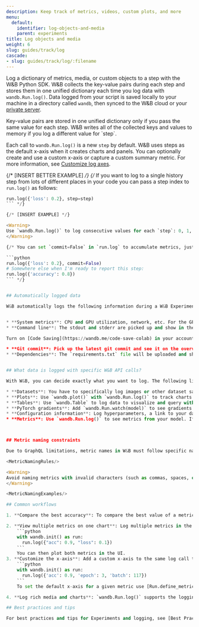 ```yaml
---
description: Keep track of metrics, videos, custom plots, and more
menu:
  default:
    identifier: log-objects-and-media
    parent: experiments
title: Log objects and media
weight: 6
slug: guides/track/log
cascade:
- slug: guides/track/log/:filename
---
```



Log a dictionary of metrics, media, or custom objects to a step with the W&B Python SDK. W&B collects the key-value pairs during each step and stores them in one unified dictionary each time you log data with `wandb.Run.log()`. Data logged from your script is saved locally to your machine in a directory called `wandb`, then synced to the W&B cloud or your [private server](/guides/hosting/). 

<Note>
Key-value pairs are stored in one unified dictionary only if you pass the same value for each step. W&B writes all of the collected keys and values to memory if you log a different value for `step`.
</Note>

Each call to `wandb.Run.log()` is a new `step` by default. W&B uses steps as the default x-axis when it creates charts and panels. You can optionally create and use a custom x-axis or capture a custom summary metric. For more information, see [Customize log axes](/guides/track/log/customize-logging-axes/).

{/* [INSERT BETTER EXAMPLE] */}
{/* If you want to log to a single history step from lots of different places in your code you can pass a step index to `run.log()` as follows:

```python
run.log({'loss': 0.2}, step=step)
``` */}

{/* [INSERT EXAMPLE] */}

<Warning>
Use `wandb.Run.log()` to log consecutive values for each `step`: 0, 1, 2, and so on. It is not possible to write to a specific history step. W&B only writes to the "current" and "next" step.
</Warning>

{/* You can set `commit=False` in `run.log` to accumulate metrics, just be sure to eventually call `run.log` with `commit=True` (the default) to persist the metrics.

```python
run.log({'loss': 0.2}, commit=False)
# Somewhere else when I'm ready to report this step:
run.log({'accuracy': 0.8})
``` */}


## Automatically logged data

W&B automatically logs the following information during a W&B Experiment:


* **System metrics**: CPU and GPU utilization, network, etc. For the GPU, these are fetched with [`nvidia-smi`](https://developer.nvidia.com/nvidia-system-management-interface).
* **Command line**: The stdout and stderr are picked up and show in the logs tab on the [run page.](/guides/runs/)

Turn on [Code Saving](https://wandb.me/code-save-colab) in your account's [Settings page](https://wandb.ai/settings) to log:

* **Git commit**: Pick up the latest git commit and see it on the overview tab of the run page, as well as a `diff.patch` file if there are any uncommitted changes.
* **Dependencies**: The `requirements.txt` file will be uploaded and shown on the files tab of the run page, along with any files you save to the `wandb` directory for the run.


## What data is logged with specific W&B API calls?

With W&B, you can decide exactly what you want to log. The following lists some commonly logged objects:

* **Datasets**: You have to specifically log images or other dataset samples for them to stream to W&B.
* **Plots**: Use `wandb.plot()` with `wandb.Run.log()` to track charts. See [Log Plots](/guides/track/log/plots/) for more information. 
* **Tables**: Use `wandb.Table` to log data to visualize and query with W&B. See [Log Tables](/guides/track/log/log-tables/) for more information.
* **PyTorch gradients**: Add `wandb.Run.watch(model)` to see gradients of the weights as histograms in the UI.
* **Configuration information**: Log hyperparameters, a link to your dataset, or the name of the architecture you're using as config parameters, passed in like this: `wandb.init(config=your_config_dictionary)`. See the [PyTorch Integrations](/guides/integrations/pytorch) page for more information. 
* **Metrics**: Use `wandb.Run.log()` to see metrics from your model. If you log metrics like accuracy and loss from inside your training loop, you'll get live updating graphs in the UI.



## Metric naming constraints

Due to GraphQL limitations, metric names in W&B must follow specific naming rules:

<MetricNamingRules/>

<Warning>
Avoid naming metrics with invalid characters (such as commas, spaces, or special symbols), which may cause problems with sorting, querying, or display in the W&B UI.
</Warning>

<MetricNamingExamples/>

## Common workflows

1. **Compare the best accuracy**: To compare the best value of a metric across runs, set the summary value for that metric. By default, summary is set to the last value you logged for each key. This is useful in the table in the UI, where you can sort and filter runs based on their summary metrics, to help compare runs in a table or bar chart based on their _best_ accuracy, instead of final accuracy. For example: `wandb.run.summary["best_accuracy"] = best_accuracy`

2. **View multiple metrics on one chart**: Log multiple metrics in the same call. For example:
    ```python
    with wandb.init() as run:
      run.log({"acc": 0.9, "loss": 0.1})
    ```
    You can then plot both metrics in the UI.
3. **Customize the x-axis**: Add a custom x-axis to the same log call to visualize your metrics against a different axis in the W&B dashboard. For example:
    ```python
    with wandb.init() as run:
      run.log({'acc': 0.9, 'epoch': 3, 'batch': 117})
    ```
    To set the default x-axis for a given metric use [Run.define_metric()](/ref/python/experiments/run.md#define_metric).

4. **Log rich media and charts**: `wandb.Run.log()` supports the logging of a wide variety of data types, from [media like images and videos](/guides/track/log/media/) to [tables](/guides/track/log/log-tables/) and [charts](/guides/app/features/custom-charts/).

## Best practices and tips 

For best practices and tips for Experiments and logging, see [Best Practices: Experiments and Logging](https://wandb.ai/wandb/pytorch-lightning-e2e/reports/W-B-Best-Practices-Guide--VmlldzozNTU1ODY1#w&b-experiments-and-logging).
